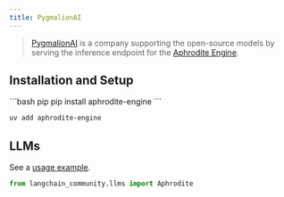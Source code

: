 ```yaml
---
title: PygmalionAI
---
```


>[PygmalionAI](https://pygmalion.chat/) is a company supporting the
> open-source models by serving the inference endpoint
> for the [Aphrodite Engine](https://github.com/PygmalionAI/aphrodite-engine).


## Installation and Setup


<CodeGroup>
```bash pip
pip install aphrodite-engine
```

```bash uv
uv add aphrodite-engine
```
</CodeGroup>

## LLMs

See a [usage example](/oss/integrations/llms/aphrodite).

```python
from langchain_community.llms import Aphrodite
```
